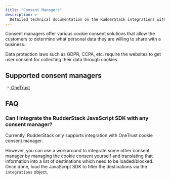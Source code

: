 ```yaml
---
title: "Consent Managers"
description: >-
  Detailed technical documentation on the RudderStack integrations with various consent managers.
---
```


Consent managers offer various cookie consent solutions that allow the customers to determine what personal data they are willing to share with a business.

<div class="infoBlock">
 
Data protection laws such as GDPR, CCPA, etc. require the websites to get user consent for collecting their data through cookies.
</div>

## Supported consent managers

<a class="pageRef" href="onetrust/">
  <div class="pageRefInner">
    <span class="pageRefArrow">
      <svg
        preserveAspectRatio="xMidYMid meet"
        height="1em"
        width="1em"
        fill="none"
        xmlns="http://www.w3.org/2000/svg"
        viewBox="0 0 24 24"
        strokeWidth="2"
        strokeLinecap="round"
        strokeLinejoin="round"
        stroke="currentColor"
        class="rightRefArrow"
      >
        <g>
          <line x1="5" y1="12" x2="19" y2="12"></line>
          <polyline points="12 5 19 12 12 19"></polyline>
        </g>
      </svg>
    </span>
    <span class="mainRefText">
      OneTrust
    </span>
  </div>
</a>

## FAQ

### Can I integrate the RudderStack JavaScript SDK with any consent manager?

Currently, RudderStack only supports integration with <Link to="/sources/sdks/rudderstack-javascript-sdk/consent-managers/onetrust/">OneTrust cookie consent manager</Link>.

However, you can use a workaround to integrate some other consent manager by managing the cookie consent yourself and translating that information into a list of destinations which need to be loaded/blocked. Once done, load the JavaScript SDK to <Link to="/sources/sdks/rudderstack-javascript-sdk/#filtering-selective-destinations">filter the destinations</Link> via the `integrations` object.


